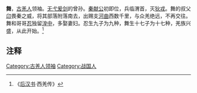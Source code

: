 '''舞'''，[[古羌人|古羌人]]领袖。[[无弋爰剑|无弋爰剑]]的曾孙。[[秦献公|秦献公]]初即位，兵临渭首，灭[[北狄|狄]][[戎|戎]]。舞的叔父[[卬_(羌)|卬]]畏秦之威，将其部落附落南去，出赐支[[河曲|河曲]]西数千里，与众羌绝远，不再交往。舞和哥哥[[忍_(羌)|忍]]独留[[湟中|湟中]]，多娶妻妇。忍生九子为九种，舞生十七子为十七种，羌族兴盛，从此开始。<ref>《[[后汉书|后汉书]]·西羌传》</ref>

==注释==
{{Reflist}}

[[Category:古羌人领袖|Category:古羌人领袖]]
[[Category:战国人|Category:战国人]]